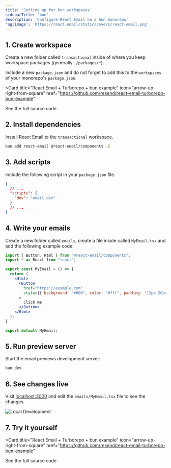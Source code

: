 ```yaml
---
title: 'Setting up for bun workspaces'
sidebarTitle: 'bun'
description: 'Configure React Email on a bun monorepo'
'og:image': 'https://react.email/static/covers/react-email.png'
---
```


## 1. Create workspace

Create a new folder called `transactional` inside of where you keep workspace packages (generally `./packages/*`).

Include a new `package.json` and do not forget to add this to the `workspaces` of your monorepo's `package.json`.

<Card 
  title="React Email + Turborepo + bun example" 
  icon="arrow-up-right-from-square" 
  href="https://github.com/resend/react-email-turborepo-bun-example"
>
  See the full source code
</Card>

## 2. Install dependencies

Install React Email to the `transactional` workspace.

```sh packages/transactional
bun add react-email @react-email/components -E
```

## 3. Add scripts

Include the following script in your `package.json` file.

```json packages/transactional/package.json
{
  // ...
  "scripts": {
    "dev": "email dev"
  }
  // ...
}
```

## 4. Write your emails

Create a new folder called `emails`, create a file inside called `MyEmail.tsx` and add the following example code:

```jsx packages/transactional/emails/MyEmail.tsx
import { Button, Html } from "@react-email/components";
import * as React from "react";

export const MyEmail = () => {
  return (
    <Html>
      <Button
        href="https://example.com"
        style={{ background: "#000", color: "#fff", padding: "12px 20px" }}
      >
        Click me
      </Button>
    </Html>
  );
}

export default MyEmail;
```

## 5. Run preview server

Start the email previews development server:

```sh packages/transactional
bun dev
```

## 6. See changes live

Visit [localhost:3000](http://localhost:3000) and edit the `emails/MyEmail.tsx` file to see the changes.

<Frame>
  <img alt="Local Development" src="/images/local-dev.jpg" />
</Frame>

## 7. Try it yourself

<Card 
  title="React Email + Turborepo + bun example" 
  icon="arrow-up-right-from-square" 
  href="https://github.com/resend/react-email-turborepo-bun-example"
>
  See the full source code
</Card>
